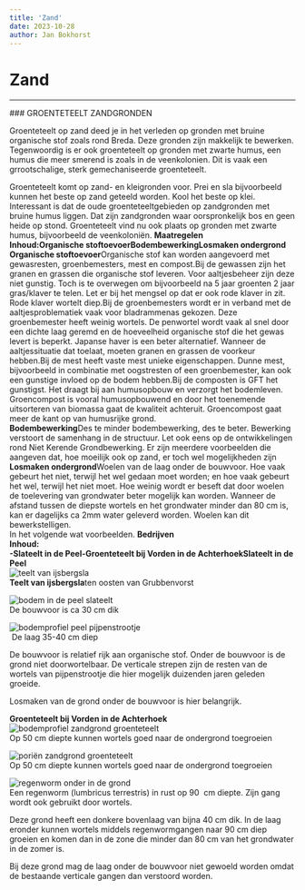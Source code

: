 ```yaml
---
title: 'Zand'
date: 2023-10-28
author: Jan Bokhorst
---
```


# Zand

---


        

 ### GROENTETEELT ZANDGRONDEN

 Groenteteelt op zand deed je in het verleden op gronden met bruine organische stof zoals rond Breda. Deze gronden zijn makkelijk te bewerken. Tegenwoordig is er ook groenteteelt op gronden met zwarte humus, een humus die meer smerend is zoals in de veenkolonien. Dit is vaak een grrootschalige, sterk gemechaniseerde groenteteelt.  


   Groenteteelt komt op zand- en kleigronden voor. Prei en sla bijvoorbeeld kunnen het beste op zand geteeld worden. Kool het beste op klei. Interessant is dat de oude groenteteeltgebieden op zandgronden met bruine humus liggen. Dat zijn zandgronden waar oorspronkelijk bos en geen heide op stond. Groenteteelt vind nu ook plaats op gronden met zwarte humus, bijvoorbeeld de veenkoloniën. **Maatregelen**  
**Inhoud:****Organische stoftoevoer****Bodembewerking****Losmaken ondergrond**  
**Organische stoftoevoer**Organische stof kan worden aangevoerd met gewasresten, groenbemesters, mest en compost.Bij de gewassen zijn het granen en grassen die organische stof leveren. Voor aaltjesbeheer zijn deze niet gunstig. Toch is te overwegen om bijvoorbeeld na 5 jaar groenten 2 jaar gras/klaver te telen. Let er bij het mengsel op dat er ook rode klaver in zit. Rode klaver wortelt diep.Bij de groenbemesters wordt er in verband met de aaltjesproblematiek vaak voor bladrammenas gekozen. Deze groenbemester heeft weinig wortels. De penwortel wordt vaak al snel door een dichte laag geremd en de hoeveelheid organische stof die het gewas levert is beperkt. Japanse haver is een beter alternatief. Wanneer de aaltjessituatie dat toelaat, moeten granen en grassen de voorkeur hebben.Bij de mest heeft vaste mest unieke eigenschappen. Dunne mest, bijvoorbeeld in combinatie met oogstresten of een groenbemester, kan ook een gunstige invloed op de bodem hebben.Bij de composten is GFT het gunstigst. Het draagt bij aan humusopbouw en verzorgt het bodemleven. Groencompost is vooral humusopbouwend en door het toenemende uitsorteren van biomassa gaat de kwaliteit achteruit. Groencompost gaat meer de kant op van humusrijke grond.  
**Bodembewerking**Des te minder bodembewerking, des te beter. Bewerking verstoort de samenhang in de structuur. Let ook eens op de ontwikkelingen rond Niet Kerende Grondbewerking. Er zijn meerdere voorbeelden die aangeven dat, hoe moeilijk ook op zand, er toch wel mogelijkheden zijn  
**Losmaken ondergrond**Woelen van de laag onder de bouwvoor. Hoe vaak gebeurt het niet, terwijl het wel gedaan moet worden; en hoe vaak gebeurt het wel, terwijl het niet moet. Hoe weinig wordt er beseft dat door woelen de toelevering van grondwater beter mogelijk kan worden. Wanneer de afstand tussen de diepste wortels en het grondwater minder dan 80 cm is, kan er dagelijks ca 2mm water geleverd worden. Woelen kan dit bewerkstelligen.  
In het volgende wat voorbeelden. **Bedrijven**  
**Inhoud:**  
**-Slateelt in de Peel****-Groenteteelt bij Vorden in de Achterhoek****Slateelt in de Peel**   
![teelt van ijsbergsla](../img/Img5906(Small)-1920w.jpg)   
**Teelt van ijsbergsla**ten oosten van Grubbenvorst

 

  
![bodem in de peel slateelt](../img/Img5910(Small)-1920w.jpg)   
De bouwvoor is ca 30 cm dik

 

  
![bodemprofiel peel pijpenstrootje](../img/Img5916(Small)(1)-1920w.jpg)   
 De laag 35-40 cm diep

De bouwvoor is relatief rijk aan organische stof. Onder de bouwvoor is de grond niet doorwortelbaar. De verticale strepen zijn de resten van de wortels van pijpenstrootje die hier mogelijk duizenden jaren geleden groeide.

Losmaken van de grond onder de bouwvoor is hier belangrijk.

 

**Groenteteelt bij Vorden in de Achterhoek**   
![bodemprofiel zandgrond groenteteelt](../img/vordendruiven043(Small)-1920w.jpg)   
Op 50 cm diepte kunnen wortels goed naar de ondergrond toegroeien

 

  
![poriën zandgrond groenteteelt](../img/vordendruiven068(Small)-1920w.jpg)   
Op 50 cm diepte kunnen wortels goed naar de ondergrond toegroeien

 

  
![regenworm onder in de grond](../img/vordendruiven085(Small)-1920w.jpg)   
Een regenworm (lumbricus terrestris) in rust op 90  cm diepte. Zijn gang wordt ook gebruikt door wortels.

Deze grond heeft een donkere bovenlaag van bijna 40 cm dik. In de laag eronder kunnen wortels middels regenwormgangen naar 90 cm diep groeien en komen dan in de zone die minder dan 80 cm van het grondwater in de zomer is.

  
Bij deze grond mag de laag onder de bouwvoor niet gewoeld worden omdat de bestaande verticale gangen dan verstoord worden.

 



